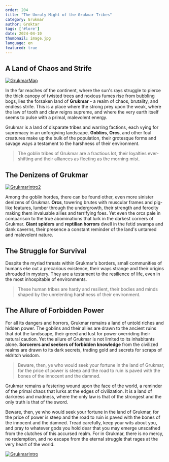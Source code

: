 ```yaml
---
order: 204
title: "The Unruly Might of the Grukmar Tribes"
category: Grukmar
author: Groktar
tags: ['#lore']
date: 2024-04-10
thumbnail: image.jpg
language: en
featured: true
---
```


## A Land of Chaos and Strife

[![GrukmarMap](https://i.imgur.com/rw6EL1Y.png)](https://i.imgur.com/rw6EL1Y.png)

In the far reaches of the continent, where the sun's rays struggle to pierce the thick canopy of twisted trees and noxious fumes rise from bubbling bogs, lies the forsaken land of **Grukmar** - a realm of chaos, brutality, and endless strife. This is a place where the strong prey upon the weak, where the law of tooth and claw reigns supreme, and where the very earth itself seems to pulse with a primal, malevolent energy.

Grukmar is a land of disparate tribes and warring factions, each vying for supremacy in an unforgiving landscape. **Goblins**, **Orcs**, and other foul creatures make up the bulk of the population, their grotesque forms and savage ways a testament to the harshness of their environment.

> The goblin tribes of Grukmar are a fractious lot, their loyalties ever-shifting and their alliances as fleeting as the morning mist.

## The Denizens of Grukmar

[![GrukmarIntro2](https://i.imgur.com/tORSDal.png)](https://i.imgur.com/tORSDal.png)

Among the goblin hordes, there can be found other, even more sinister denizens of Grukmar. **Orcs**, towering brutes with muscular frames and pig-like features, lumber through the undergrowth, their strength and ferocity making them invaluable allies and terrifying foes. Yet even the orcs pale in comparison to the true abominations that lurk in the darkest corners of Grukmar. **Giant spiders** and **reptilian horrors** dwell in the fetid swamps and dank caverns, their presence a constant reminder of the land's untamed and malevolent nature.

## The Struggle for Survival

Despite the myriad threats within Grukmar's borders, small communities of humans eke out a precarious existence, their ways strange and their origins shrouded in mystery. They are a testament to the resilience of life, even in the most inhospitable of environments.

> These human tribes are hardy and resilient, their bodies and minds shaped by the unrelenting harshness of their environment.

## The Allure of Forbidden Power

For all its dangers and horrors, Grukmar remains a land of untold riches and hidden power. The goblins and their allies are drawn to the ancient ruins that dot the landscape, their greed and lust for power overriding their natural caution. Yet the allure of Grukmar is not limited to its inhabitants alone. **Sorcerers and seekers of forbidden knowledge** from the civilized realms are drawn to its dark secrets, trading gold and secrets for scraps of eldritch wisdom.

> Beware, then, ye who would seek your fortune in the land of Grukmar, for the price of power is steep and the road to ruin is paved with the bones of the innocent and the damned.

Grukmar remains a festering wound upon the face of the world, a reminder of the primal chaos that lurks at the edges of civilization. It is a land of darkness and madness, where the only law is that of the strongest and the only truth is that of the sword.

Beware, then, ye who would seek your fortune in the land of Grukmar, for the price of power is steep and the road to ruin is paved with the bones of the innocent and the damned. Tread carefully, keep your wits about you, and pray to whatever gods you hold dear that you may emerge unscathed from the clutches of this accursed realm. For in Grukmar, there is no mercy, no redemption, and no escape from the eternal struggle that rages at the very heart of the world.

[![GrukmarIntro](https://i.imgur.com/xTqK5KY.png)](https://i.imgur.com/xTqK5KY.png)
